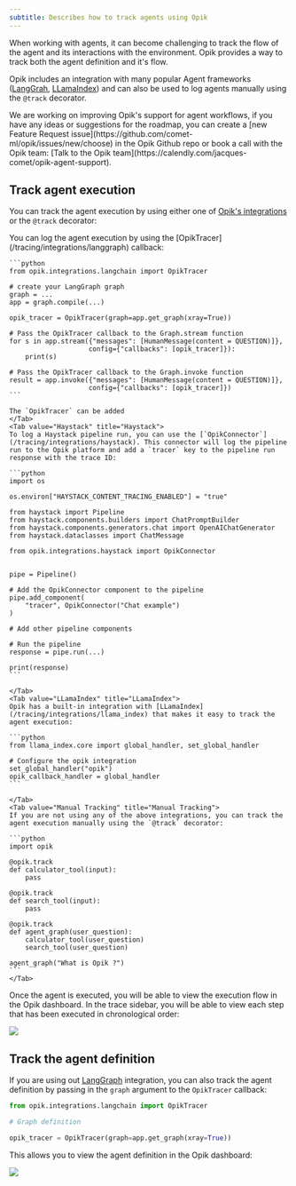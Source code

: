 ```yaml
---
subtitle: Describes how to track agents using Opik
---
```


When working with agents, it can become challenging to track the flow of the agent and its interactions with the environment.
Opik provides a way to track both the agent definition and it's flow.

Opik includes an integration with many popular Agent frameworks ([LangGrah](/tracing/integrations/langgraph), [LLamaIndex](/tracing/integrations/llama_index))
and can also be used to log agents manually using the `@track` decorator.

<Tip>
  We are working on improving Opik's support for agent workflows, if you have any ideas or suggestions for the roadmap,
  you can create a [new Feature Request issue](https://github.com/comet-ml/opik/issues/new/choose) in the Opik Github
  repo or book a call with the Opik team: [Talk to the Opik
  team](https://calendly.com/jacques-comet/opik-agent-support).
</Tip>

## Track agent execution

You can track the agent execution by using either one of [Opik's integrations](/tracing/integrations/overview) or the `@track` decorator:

<Tabs>
    <Tab value="LangGraph" title="LangGraph">
    You can log the agent execution by using the [OpikTracer](/tracing/integrations/langgraph) callback:

    ```python
    from opik.integrations.langchain import OpikTracer

    # create your LangGraph graph
    graph = ...
    app = graph.compile(...)

    opik_tracer = OpikTracer(graph=app.get_graph(xray=True))

    # Pass the OpikTracer callback to the Graph.stream function
    for s in app.stream({"messages": [HumanMessage(content = QUESTION)]},
                        config={"callbacks": [opik_tracer]}):
        print(s)

    # Pass the OpikTracer callback to the Graph.invoke function
    result = app.invoke({"messages": [HumanMessage(content = QUESTION)]},
                        config={"callbacks": [opik_tracer]})
    ```

    The `OpikTracer` can be added
    </Tab>
    <Tab value="Haystack" title="Haystack">
    To log a Haystack pipeline run, you can use the [`OpikConnector`](/tracing/integrations/haystack). This connector will log the pipeline run to the Opik platform and add a `tracer` key to the pipeline run response with the trace ID:

    ```python
    import os

    os.environ["HAYSTACK_CONTENT_TRACING_ENABLED"] = "true"

    from haystack import Pipeline
    from haystack.components.builders import ChatPromptBuilder
    from haystack.components.generators.chat import OpenAIChatGenerator
    from haystack.dataclasses import ChatMessage

    from opik.integrations.haystack import OpikConnector


    pipe = Pipeline()

    # Add the OpikConnector component to the pipeline
    pipe.add_component(
        "tracer", OpikConnector("Chat example")
    )

    # Add other pipeline components

    # Run the pipeline
    response = pipe.run(...)

    print(response)
    ```

    </Tab>
    <Tab value="LLamaIndex" title="LLamaIndex">
    Opik has a built-in integration with [LLamaIndex](/tracing/integrations/llama_index) that makes it easy to track the agent execution:

    ```python
    from llama_index.core import global_handler, set_global_handler

    # Configure the opik integration
    set_global_handler("opik")
    opik_callback_handler = global_handler
    ```

    </Tab>
    <Tab value="Manual Tracking" title="Manual Tracking">
    If you are not using any of the above integrations, you can track the agent execution manually using the `@track` decorator:

    ```python
    import opik

    @opik.track
    def calculator_tool(input):
        pass

    @opik.track
    def search_tool(input):
        pass

    @opik.track
    def agent_graph(user_question):
        calculator_tool(user_question)
        search_tool(user_question)

    agent_graph("What is Opik ?")
    ```
    </Tab>

</Tabs>

Once the agent is executed, you will be able to view the execution flow in the Opik dashboard. In the trace sidebar, you will be able to view
each step that has been executed in chronological order:

<Frame>
  <img src="/img/tracing/agent_execution_flow.png" />
</Frame>

## Track the agent definition

If you are using out [LangGraph](/tracing/integrations/langgraph) integration, you can also track the agent definition by passing in the `graph` argument to the `OpikTracer` callback:

```python
from opik.integrations.langchain import OpikTracer

# Graph definition

opik_tracer = OpikTracer(graph=app.get_graph(xray=True))
```

This allows you to view the agent definition in the Opik dashboard:

<Frame>
  <img src="/img/tracing/agent_definition.png" />
</Frame>
